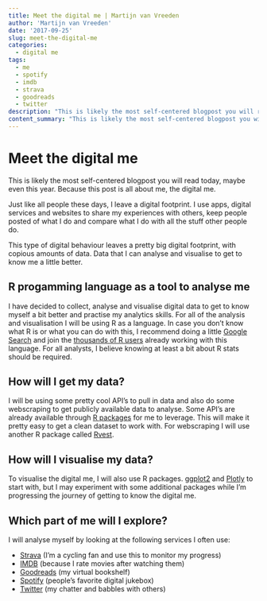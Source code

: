 ```yaml
---
title: Meet the digital me | Martijn van Vreeden
author: 'Martijn van Vreeden'
date: '2017-09-25'
slug: meet-the-digital-me
categories:
  - digital me
tags:
  - me
  - spotify
  - imdb
  - strava
  - goodreads
  - twitter
description: "This is likely the most self-centered blogpost you will read today, maybe even this year. Because this post is all about me, the digital me. Just like all people these days, I leave a digital footprint."   
content_summary: "This is likely the most self-centered blogpost you will read today, maybe even this year. Because this post is all about me, the digital me. Just like all people these days, I leave a digital footprint. I use apps, digital services and websites to share my experiences with others, keep people posted of what I do and compare what I do with all the stuff other people do."
---
```


# Meet the digital me

This is likely the most self-centered blogpost you will read today, maybe even this year. Because this post is all about me, the digital me.

Just like all people these days, I leave a digital footprint. I use apps, digital services and websites to share my experiences with others, keep people posted of what I do and compare what I do with all the stuff other people do.

This type of digital behaviour leaves a pretty big digital footprint, with copious amounts of data. Data that I can analyse and visualise to get to know me a little better.

## R progamming language as a tool to analyse me
I have decided to collect, analyse and visualise digital data to get to know myself a bit better and practise my analytics skills. For all of the analysis and visualisation I will be using R as a language. In case you don't know what R is or what you can do with this, I recommend doing a little [Google Search](https://www.google.nl/search?q=what+is+r+stats+&oq=what+is+r+stats) and join the [thousands of R users](http://r4stats.com/articles/popularity/) already working with this language. For all analysts, I believe knowing at least a bit about R stats should be required. 

## How will I get my data?
I will be using some pretty cool API's to pull in data and also do some webscraping to get publicly available data to analyse. Some API's are already available through [R packages](https://www.datacamp.com/community/tutorials/r-packages-guide) for me to leverage. This will make it pretty easy to get a clean dataset to work with. For webscraping I will use another R package called [Rvest](https://cran.r-project.org/web/packages/rvest/rvest.pdf).

## How will I visualise my data?
To visualise the digital me, I will also use R packages. [ggplot2](https://ggplot2.tidyverse.org/) and [Plotly](https://plot.ly/ggplot2/) to start with, but I may experiment with some additional packages while I'm progressing the journey of getting to know the digital me.

## Which part of me will I explore?
I will analyse myself by looking at the following services I often use:

* [Strava](https://www.strava.com/) (I'm a cycling fan and use this to monitor my progress)
* [IMDB](https://www.imdb.com/) (because I rate movies after watching them)
* [Goodreads](https://www.goodreads.com/) (my virtual bookshelf)
* [Spotify](https://www.spotify.com/) (people's favorite digital jukebox)
* [Twitter](https://twitter.com/) (my chatter and babbles with others)